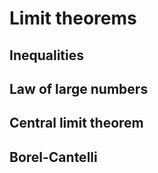 # Limit theorems

## Inequalities

## Law of large numbers


## Central limit theorem



## Borel-Cantelli

